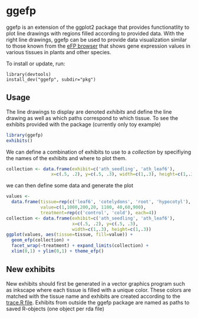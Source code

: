 ggefp
=====

ggefp is an extension of the ggplot2 package that provides
functionatlity to plot line drawings with regions filled according to
provided data. With the right line drawings, ggefp can be used to
provide data visualization similar to those known from the [eFP
browser](http://bar.utoronto.ca/efp/cgi-bin/efpWeb.cgi) that shows
gene expression values in various tissues in plants and other species.

To install or update, run:
   
    library(devtools)
    install_dev("ggefp", subdir="pkg")

Usage
-----

The line drawings to display are denoted *exhibits* and define the
line drawing as well as which paths correspond to which tissue. To see
the exhibits provided with the package (currently only toy example)


```r
library(ggefp)
exhibits()
```

We can define a combination of exhibits to use to a *collection* by
specifiying the names of the exhibits and where to plot them.

```r
collection <- data.frame(exhibit=c('ath_seedling', 'ath_leaf6'),
                 x=c(.5, .2), y=c(.5, .3), width=c(1,.3), height=c(1,.3))

```

we can then define some data and generate the plot

```r
values <-
  data.frame(tissue=rep(c('leaf6', 'cotelydons', 'root', 'hypocotyl'), 2),
             value=c(1,1000,200,20, 1100, 40,60,900),
             treatment=rep(c('control', 'cold'), each=4))
collection <- data.frame(exhibit=c('ath_seedling', 'ath_leaf6'),
                         x=c(.5, .2), y=c(.5, .3),
                         width=c(1,.3), height=c(1,.3))
ggplot(values, aes(tissue=tissue, fill=value)) +
  geom_efp(collection) +
  facet_wrap(~treatment) + expand_limits(collection) +
  xlim(0,1) + ylim(0,1) + theme_efp()
```

New exhibits
------------

New exhibits should first be generated in a vector graphics program
such as inkscape where each tissue is filled with a unique
color. These colors are matched with the tissue name and exhibits are
created according to the [trace.R file](etc/trace.R). Exhibits from outside the ggefp
package are named as paths to saved R-objects (one object per rda
file)